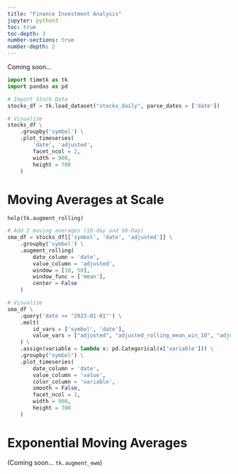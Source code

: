 ```yaml
---
title: "Finance Investment Analysis"
jupyter: python3
toc: true
toc-depth: 3
number-sections: true
number-depth: 2
---
```


Coming soon...



```python
import timetk as tk
import pandas as pd
```


```python
# Import Stock Data
stocks_df = tk.load_dataset("stocks_daily", parse_dates = ['date'])

# Visualize
stocks_df \
    .groupby('symbol') \
    .plot_timeseries(
        'date', 'adjusted',
        facet_ncol = 2,
        width = 900,
        height = 700
    )
```

# Moving Averages at Scale

`help(tk.augment_rolling)`

```python
# Add 2 moving averages (10-day and 50-Day)
sma_df = stocks_df[['symbol', 'date', 'adjusted']] \
    .groupby('symbol') \
    .augment_rolling(
        date_column = 'date',
        value_column = 'adjusted',
        window = [10, 50],
        window_func = ['mean'],
        center = False
    )

# Visualize 
sma_df \
    .query('date >= "2023-01-01"') \
    .melt(
        id_vars = ['symbol', 'date'],
        value_vars = ["adjusted", "adjusted_rolling_mean_win_10", "adjusted_rolling_mean_win_50"]
    ) \
    .assign(variable = lambda x: pd.Categorical(x['variable'])) \
    .groupby("symbol") \
    .plot_timeseries(
        date_column = 'date',
        value_column = 'value',
        color_column = 'variable',
        smooth = False, 
        facet_ncol = 2,
        width = 900,
        height = 700
    )

```

# Exponential Moving Averages

(Coming soon... `tk.augment_ewm`)
